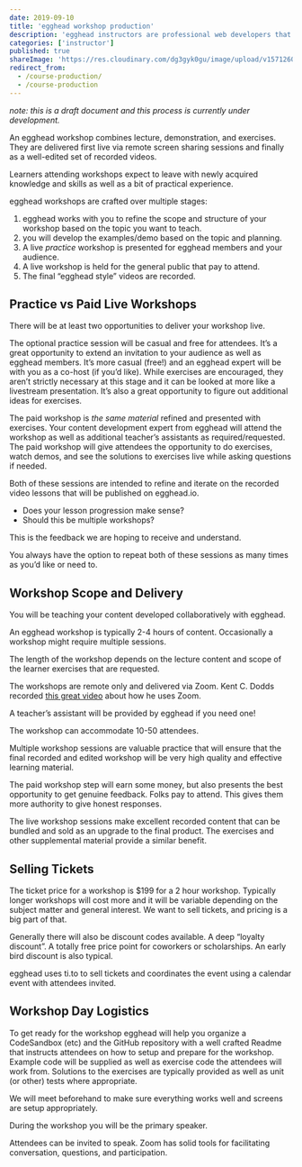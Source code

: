```yaml
---
date: 2019-09-10
title: 'egghead workshop production'
description: 'egghead instructors are professional web developers that share their knowledge and help active learners improve their skills as web developers.'
categories: ['instructor']
published: true
shareImage: 'https://res.cloudinary.com/dg3gyk0gu/image/upload/v1571260698/og-image-assets/share_image_screencasting.png'
redirect_from:
  - /course-production/
  - /course-production
---
```

_note: this is a draft document and this process is currently under development._

An egghead workshop combines lecture, demonstration, and exercises. They are delivered first live via remote screen sharing sessions and finally as a well-edited set of recorded videos.

Learners attending workshops expect to leave with newly acquired knowledge and skills as well as a bit of practical experience. 

egghead workshops are crafted over multiple stages:


1. egghead works with you to refine the scope and structure of your workshop based on the topic you want to teach. 
2. you will develop the examples/demo based on the topic and planning. 
3. A live *practice* workshop is presented for egghead members and your audience. 
4. A live workshop is held for the general public that pay to attend. 
5. The final “egghead style” videos are recorded. 


## Practice vs Paid Live Workshops

There will be at least two opportunities to deliver your workshop live.

The optional practice session will be casual and free for attendees. It’s a great opportunity to extend an invitation to your audience as well as egghead members. It’s more casual (free!) and an egghead expert will be with you as a co-host (if you’d like). While exercises are encouraged, they aren’t strictly necessary at this stage and it can be looked at more like a livestream presentation. It’s also a great opportunity to figure out additional ideas for exercises.

The paid workshop is *the same material* refined and presented with exercises. Your content development expert from egghead will attend the workshop as well as additional teacher’s assistants as required/requested. The paid workshop will give attendees the opportunity to do exercises, watch demos, and see the solutions to exercises live while asking questions if needed.

Both of these sessions are intended to refine and iterate on the recorded video lessons that will be published on egghead.io.


- Does your lesson progression make sense?
- Should this be multiple workshops?

This is the feedback we are hoping to receive and understand.

You always have the option to repeat both of these sessions as many times as you’d like or need to.

## Workshop Scope and Delivery 

You will be teaching your content developed collaboratively with egghead.

An egghead workshop is typically 2-4 hours of content. Occasionally a workshop might require multiple sessions. 

The length of the workshop depends on the lecture content and scope of the learner exercises that are requested. 

The workshops are remote only and delivered via Zoom. Kent C. Dodds recorded [this great video](https://egghead.io/lessons/egghead-use-zoom-for-kcd-workshops) about how he uses Zoom. 

A teacher’s assistant will be provided by egghead if you need one!

The workshop can accommodate 10-50 attendees.

Multiple workshop sessions are valuable practice that will ensure that the final recorded and edited workshop will be very high quality and effective learning material.

The paid workshop step will earn some money, but also presents the best opportunity to get genuine feedback. Folks pay to attend. This gives them more authority to give honest responses.

The live workshop sessions make excellent recorded content that can be bundled and sold as an upgrade to the final product. The exercises and other supplemental material provide a similar benefit.


## Selling Tickets

The ticket price for a workshop is $199 for a 2 hour workshop. Typically longer workshops will cost more and it will be variable depending on the subject matter and general interest. We want to sell tickets, and pricing is a big part of that.

Generally there will also be discount codes available. A deep “loyalty discount”. A totally free price point for coworkers or scholarships. An early bird discount is also typical.

egghead uses ti.to to sell tickets and coordinates the event using a calendar event with attendees invited.


## Workshop Day Logistics

To get ready for the workshop egghead will help you organize a CodeSandbox (etc) and the GitHub repository with a well crafted Readme that instructs attendees on how to setup and prepare for the workshop. Example code will be supplied as well as exercise code the attendees will work from. Solutions to the exercises are typically provided as well as unit (or other) tests where appropriate.

We will meet beforehand to make sure everything works well and screens are setup appropriately.

During the workshop you will be the primary speaker. 

Attendees can be invited to speak. Zoom has solid tools for facilitating conversation, questions, and participation.

